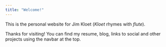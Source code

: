 ```yaml
---
title: "Welcome!"
---
```


This is the personal website for Jim Kloet (*Kloet* rhymes with *flute*).

Thanks for visiting! You can find my resume, blog, links to social and other projects using the navbar at the top.
